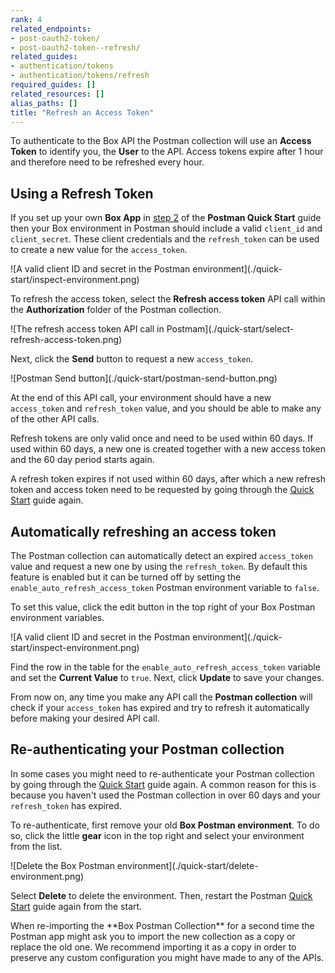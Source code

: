 ```yaml
---
rank: 4
related_endpoints:
- post-oauth2-token/
- post-oauth2-token--refresh/
related_guides:
- authentication/tokens
- authentication/tokens/refresh
required_guides: []
related_resources: []
alias_paths: []
title: "Refresh an Access Token"
---
```

To authenticate to the Box API the Postman collection will use an **Access
Token** to identify you, the **User** to the API. Access tokens expire after 1
hour and therefore need to be refreshed every hour.

## Using a Refresh Token

If you set up your own **Box App** in [step
2](g://tooling/postman/quick-start/configure-box-app) of the **Postman Quick
Start** guide then your Box environment in Postman should include a valid
`client_id` and `client_secret`. These client credentials and the
`refresh_token` can be used to create a new value for the `access_token`.

<ImageFrame border center shadow>
  ![A valid client ID and secret in the Postman environment](./quick-start/inspect-environment.png)
</ImageFrame>

To refresh the access token, select the **Refresh access token** API call within
the **Authorization** folder of the Postman collection.

<ImageFrame border center shadow>
  ![The refresh access token API call in Postmam](./quick-start/select-refresh-access-token.png)
</ImageFrame>

Next, click the **Send** button to request a new `access_token`.

<ImageFrame border center shadow>
  ![Postman Send button](./quick-start/postman-send-button.png)
</ImageFrame>

At the end of this API call, your environment should have a new `access_token`
and `refresh_token` value, and you should be able to make any of the other API
calls.

<Message warning>
  Refresh tokens are only valid once and need to be used within 60 days. If used
  within 60 days, a new one is created together with a new access token and the
  60 day period starts again.

  A refresh token expires if not used within 60 days, after which a new refresh token
  and access token need to be requested by going through the [Quick
  Start](g://tooling/postman/quick-start) guide again.
</Message>

## Automatically refreshing an access token

The Postman collection can automatically detect an expired `access_token` value
and request a new one by using the `refresh_token`. By default this feature is
enabled but it can be turned off by setting the `enable_auto_refresh_access_token`
Postman environment variable to `false`.

To set this value, click the edit button in the top right of your Box Postman
environment variables.

<ImageFrame border center shadow>
  ![A valid client ID and secret in the Postman environment](./quick-start/inspect-environment.png)
</ImageFrame>

Find the row in the table for the `enable_auto_refresh_access_token` variable
and set the **Current Value** to `true`. Next, click **Update** to save your
changes.

From now on, any time you make any API call the **Postman collection** will
check if your `access_token` has expired and try to refresh it automatically
before making your desired API call.

## Re-authenticating your Postman collection

In some cases you might need to re-authenticate your Postman collection by going
through the [Quick Start](g://tooling/postman/quick-start) guide again. A common
reason for this is because you haven't used the Postman collection in over 60
days and your `refresh_token` has expired.

To re-authenticate, first remove your old **Box Postman environment**. To do so,
click the little **gear** icon in the top right and select your environment from
the list.

<ImageFrame border center shadow>
  ![Delete the Box Postman environment](./quick-start/delete-environment.png)
</ImageFrame>

Select **Delete** to delete the environment. Then, restart the Postman [Quick
Start](g://tooling/postman/quick-start) guide again from the start.

<Message warning>
  When re-importing the **Box Postman Collection** for a second time the Postman
  app might ask you to import the new collection as a copy or replace the old
  one. We recommend importing it as a copy in order to preserve any custom
  configuration you might have made to any of the APIs.
</Message>
